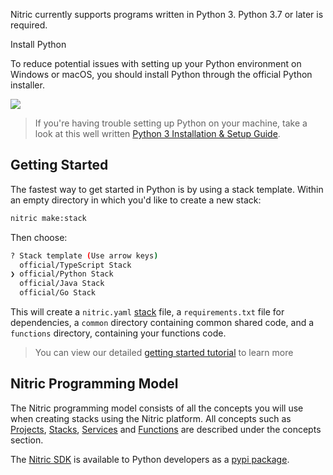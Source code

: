 <Box display="flex">
  <Box width={'75%'}>
    <p>
      Nitric currently supports programs written in Python 3. Python 3.7 or
      later is required.
    </p>
    <Box textAlign="center" mb={4}>
      <LinkButton
        variant="contained"
        href="https://www.python.org/downloads/"
        target="_blank"
      >
        Install Python
      </LinkButton>
    </Box>
    <p>
      To reduce potential issues with setting up your Python environment on
      Windows or macOS, you should install Python through the official Python
      installer.
    </p>
  </Box>
  <Box width={'25%'} mt={-8}>
    <img src="../assets/logos/python.svg" height={150} />
  </Box>
</Box>

> If you're having trouble setting up Python on your machine, take a look at this well written <a href="https://realpython.com/installing-python/">Python 3 Installation & Setup Guide</a>.

## Getting Started

The fastest way to get started in Python is by using a stack template. Within an empty directory in which you'd like to create a new stack:

```bash
nitric make:stack
```

Then choose:

```bash
? Stack template (Use arrow keys)
  official/TypeScript Stack
❯ official/Python Stack
  official/Java Stack
  official/Go Stack
```

This will create a `nitric.yaml` [stack](/docs/intro/concepts/stack) file, a `requirements.txt` file for dependencies, a `common` directory containing common shared code, and a `functions` directory, containing your functions code.

> You can view our detailed [getting started tutorial](/docs/getting-started/multi-cloud) to learn more

## Nitric Programming Model

The Nitric programming model consists of all the concepts you will use when creating stacks using the Nitric platform.
All concepts such as [Projects](/docs/intro/concepts/projects), [Stacks](/docs/intro/concepts/stack), [Services](/docs/intro/concepts/services) and [Functions](/docs/intro/concepts/functions) are described under the concepts section.

The <a href="https://github.com/nitrictech/python-sdk" target="_blank">Nitric SDK</a> is available to Python developers as a <a href="https://pypi.org/project/nitric/" target="_blank">pypi package</a>.
